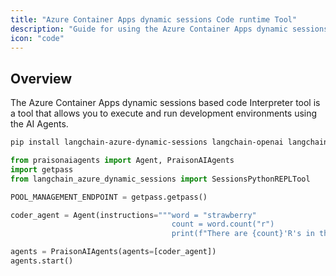 ```yaml
---
title: "Azure Container Apps dynamic sessions Code runtime Tool"
description: "Guide for using the Azure Container Apps dynamic sessions based code Interpreter tool with PraisonAI agents."
icon: "code"
---
```


## Overview

The Azure Container Apps dynamic sessions based code Interpreter tool is a tool that allows you to execute and run development environments using the AI Agents.

```bash
pip install langchain-azure-dynamic-sessions langchain-openai langchainhub langchain langchain-community
```

```python
from praisonaiagents import Agent, PraisonAIAgents
import getpass
from langchain_azure_dynamic_sessions import SessionsPythonREPLTool

POOL_MANAGEMENT_ENDPOINT = getpass.getpass()

coder_agent = Agent(instructions="""word = "strawberry"
                                    count = word.count("r")
                                    print(f"There are {count}'R's in the word 'Strawberry'")""", tools=[SessionsPythonREPLTool])

agents = PraisonAIAgents(agents=[coder_agent])
agents.start()
```
